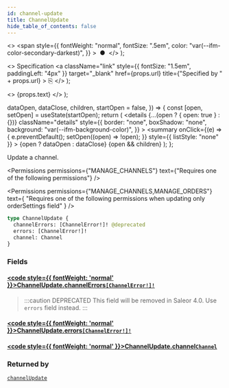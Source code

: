 ```yaml
---
id: channel-update
title: ChannelUpdate
hide_table_of_contents: false
---
```


  <>
    <span
      style={{
        fontWeight: "normal",
        fontSize: ".5em",
        color: "var(--ifm-color-secondary-darkest)",
      }}
    >
      &nbsp;●&nbsp;
    </span>
  </>
);

  <>
    Specification
    <a
      className="link"
      style={{ fontSize: "1.5em", paddingLeft: "4px" }}
      target="\_blank"
      href={props.url}
      title={"Specified by " + props.url}
    >
      ⎘
    </a>
  </>
);

  <>
    <span className={props.class}>{props.text}</span>
  </>
);


  dataOpen,
  dataClose,
  children,
  startOpen = false,
}) => {
  const [open, setOpen] = useState(startOpen);
  return (
    <details
      {...(open ? { open: true } : {})}
      className="details"
      style={{
        border: "none",
        boxShadow: "none",
        background: "var(--ifm-background-color)",
      }}
    >
      <summary
        onClick={(e) => {
          e.preventDefault();
          setOpen((open) => !open);
        }}
        style={{ listStyle: "none" }}
      >
        {open ? dataOpen : dataClose}
      </summary>
      {open && children}
    </details>
  );
};

Update a channel.

<Permissions
  permissions={"MANAGE_CHANNELS"}
  text={"Requires one of the following permissions"}
/>

<Permissions
  permissions={"MANAGE_CHANNELS,MANAGE_ORDERS"}
  text={
    "Requires one of the following permissions when updating only orderSettings field"
  }
/>

```graphql
type ChannelUpdate {
  channelErrors: [ChannelError!]! @deprecated
  errors: [ChannelError!]!
  channel: Channel
}
```

### Fields

#### [<code style={{ fontWeight: 'normal' }}>ChannelUpdate.<b>channelErrors</b></code>](#)<Bullet />[`[ChannelError!]!`](../../../api-reference/channels/objects/channel-error) <Badge class="badge badge--deprecated badge--secondary" text="deprecated"/> <Badge class="badge badge--secondary" text="non-null"/> <Badge class="badge badge--secondary" text="object"/>

> :::caution DEPRECATED
> This field will be removed in Saleor 4.0. Use `errors` field instead.
> :::

#### [<code style={{ fontWeight: 'normal' }}>ChannelUpdate.<b>errors</b></code>](#)<Bullet />[`[ChannelError!]!`](../../../api-reference/channels/objects/channel-error) <Badge class="badge badge--secondary" text="non-null"/> <Badge class="badge badge--secondary" text="object"/>

>

#### [<code style={{ fontWeight: 'normal' }}>ChannelUpdate.<b>channel</b></code>](#)<Bullet />[`Channel`](../../../api-reference/channels/objects/channel) <Badge class="badge badge--secondary" text="object"/>

>

### Returned by

[`channelUpdate`](../../../api-reference/channels/mutations/channel-update) <Badge class="badge badge--secondary" text="mutation"/>

